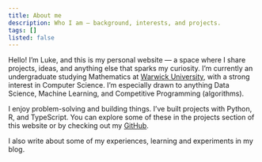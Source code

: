 ```yaml
---
title: About me
description: Who I am – background, interests, and projects.
tags: []
listed: false
---
```


Hello! I’m Luke, and this is my personal website — a space where I share projects, ideas, and anything else that sparks my curiosity. I’m currently an undergraduate studying Mathematics at [Warwick University](https://warwick.ac.uk/study/), with a strong interest in Computer Science. I’m especially drawn to anything Data Science, Machine Learning, and Competitive Programming (algorithms).

I enjoy problem-solving and building things. I’ve built projects with Python, R, and TypeScript. You can explore some of these in the <Link to="/projects">projects</Link> section of this website or by checking out my [GitHub](https://github.com/Turnyanskiy).

I also write about some of my experiences, learning and experiments in my <Link to="/blog">blog</Link>.

<Voronoi height={400} width={600} />
